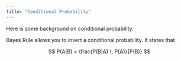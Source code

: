 ```yaml
---
title: "Conditional Probability"
---
```


Here is some background on conditional probability.

Bayes Rule allows you to invert a conditional probability. It states that

$$
P(A|B) = \frac{P(B|A) \, P(A)}{P(B)}
$$

